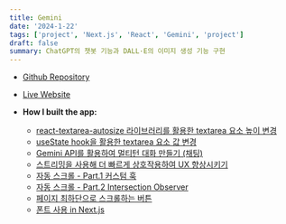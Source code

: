```yaml
---
title: Gemini
date: '2024-1-22'
tags: ['project', 'Next.js', 'React', 'Gemini', 'project']
draft: false
summary: ChatGPT의 챗봇 기능과 DALL·E의 이미지 생성 기능 구현
---
```


- [Github Repository](https://github.com/Valentin1495/Gemini)
- [Live Website](https://gemini-nh.vercel.app)

- **How I built the app:**
  - [react-textarea-autosize 라이브러리를 활용한 textarea 요소 높이 변경](/blog/projects/Gemini/react-textarea-autosize)
  - [useState hook을 활용한 textarea 요소 값 변경](/blog/projects/Gemini/changing-textarea-value-using-state)
  - [Gemini API를 활용하여 멀티턴 대화 만들기 (채팅)](/blog/projects/Gemini/building-multiturn-conversations)
  - [스트리밍을 사용해 더 빠르게 상호작용하여 UX 향상시키기](/blog/projects/Gemini/using-streaming-for-faster-interactions)
  - [자동 스크롤 - Part.1 커스텀 훅](/blog/projects/Gemini/implementing-auto-scroll-part-1)
  - [자동 스크롤 - Part.2 Intersection Observer](/blog/projects/Gemini/implementing-auto-scroll-part-2)
  - [페이지 최하단으로 스크롤하는 버튼](/blog/projects/Gemini/button-scroll-to-bottom)
  - [폰트 사용 in Next.js](/blog/projects/Gemini/using-fonts-in-nextjs)